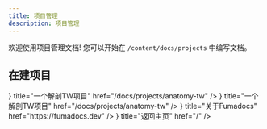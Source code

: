 ```yaml
---
title: 项目管理
description: 项目管理
---
```



欢迎使用项目管理文档! 您可以开始在 `/content/docs/projects` 中编写文档。

## 在建项目

<Cards>
  <Card
    icon={<BrainIcon />}
    title="一个解剖TW项目"
    href="/docs/projects/anatomy-tw"
  />
  <Card
    icon={<BrainIcon />}
    title="一个解剖TW项目"
    href="/docs/projects/anatomy-tw"
  />
  <Card
    icon={<EclipseIcon />}
    title="关于Fumadocs"
    href="https://fumadocs.dev"
  />
  <Card
    icon={<HomeIcon />}
    title="返回主页"
    href="/"
  />

</Cards>
